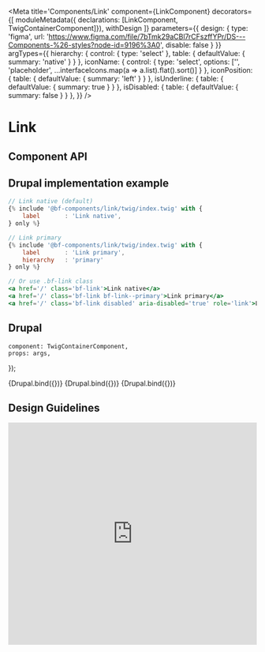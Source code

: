 
<Meta
    title='Components/Link'
    component={LinkComponent}
    decorators={[
        moduleMetadata({ declarations: [LinkComponent, TwigContainerComponent]}),
        withDesign
    ]}
    parameters={{
        design: {
            type: 'figma',
            url: 'https://www.figma.com/file/7bTmk29aCBl7rCFszffYPr/DS---Components-%26-styles?node-id=9196%3A0',
            disable: false
        }
    }}
    argTypes={{
        hierarchy: {
            control: { type: 'select' },
            table: { defaultValue: { summary: 'native' } }
        },
        iconName: {
            control: {
                type: 'select',
                options: ['', 'placeholder', ...interfaceIcons.map(a => a.list).flat().sort()]
            }
        },
        iconPosition: {
            table: { defaultValue: { summary: 'left' } }
        },
        isUnderline: {
            table: { defaultValue: { summary: true } }
        },
        isDisabled: {
            table: { defaultValue: { summary: false } }
        },
    }}
/>

# Link

## Component API

<ArgsTable of={LinkComponent} />

## Drupal implementation example

```jsx
// Link native (default)
{% include '@bf-components/link/twig/index.twig' with {
    label       : 'Link native',
} only %}

// Link primary
{% include '@bf-components/link/twig/index.twig' with {
    label       : 'Link primary',
    hierarchy   : 'primary'
} only %}

// Or use .bf-link class
<a href='/' class='bf-link'>Link native</a>
<a href='/' class='bf-link bf-link--primary'>Link primary</a>
<a href='/' class='bf-link disabled' aria-disabled='true' role='link'>Link disabled</a>
```

## Drupal

    component: TwigContainerComponent,
    props: args,
});

<Canvas withSource='none'>
    <Story
        name='Drupal'
        height='600px'
        args={{
            elementPath: 'components/link/_doc/template.drupal',
            href: 'https://example.com',
            class: 'mb-3'
        }}
    >
        {Drupal.bind({})}
    </Story>
</Canvas>

<Canvas withSource='none'>
    <Story
        name='Drupal - CSS Only'
        parameters={{ options: { showPanel: false } }}
        args={{
            elementPath: 'components/link/_doc/template-css-only.drupal',
            class: 'mb-3'
        }}
    >
        {Drupal.bind({})}
    </Story>
</Canvas>

<Canvas withSource='none'>
    <Story
        name='Drupal - Usage example'
        height='600px'
        parameters={{ options: { showPanel: false } }}
        args={{
            elementPath: 'components/link/_doc/template-usage-example.drupal'
        }}
    >
        {Drupal.bind({})}
    </Story>
</Canvas>

## Design Guidelines

<iframe width='100%' height='450' src='https://www.figma.com/embed?embed_host=share&url=https%3A%2F%2Fwww.figma.com%2Ffile%2F7bTmk29aCBl7rCFszffYPr%2FDS---Components-%2526-styles%3Fnode-id%3D9196%253A0' frameBorder='0' allowFullScreen></iframe>
